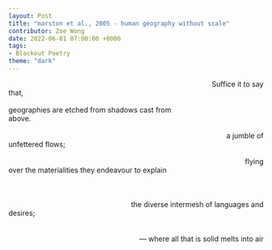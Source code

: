 ---
layout: Post
title: "marston et al., 2005 - human geography without scale"
contributor: Zoe Wong
date: 2022-06-01 07:00:00 +0000
tags: 
- Blackout Poetry
theme: "dark"
---
<div class="human-geography">
<span style="float: right;">Suffice it to say</span><br />
<span>that,</span><br />
<br />
<span>geographies are etched from shadows cast from</span> <br />
<span>above.</span><br />
<br />
<span style="float: right;">a jumble of</span><br />
<span>unfettered flows;</span><br />
<br />
<span style="float: right;">flying</span><br />
<span style="display: block">over the materialities they endeavour to explain</span><br />
<br />
<br />
<span style="float: right;">the diverse intermesh of languages and </span><br />
<span>desires;</span><br />
<br />
<br />
<span style="float: right;">&mdash; where all that is solid melts into air</span><br />
</div>
